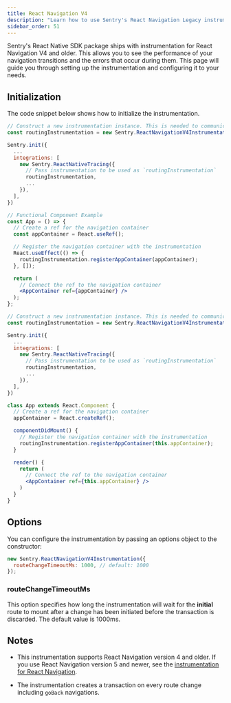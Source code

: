 ```yaml
---
title: React Navigation V4
description: "Learn how to use Sentry's React Navigation Legacy instrumentation."
sidebar_order: 51
---
```


Sentry's React Native SDK package ships with instrumentation for React Navigation V4 and older. This allows you to see the performance of your navigation transitions and the errors that occur during them. This page will guide you through setting up the instrumentation and configuring it to your needs.

## Initialization

The code snippet below shows how to initialize the instrumentation.

```jsx {tabTitle: Functional Components}
// Construct a new instrumentation instance. This is needed to communicate between the integration and React
const routingInstrumentation = new Sentry.ReactNavigationV4Instrumentation();

Sentry.init({
  ...
  integrations: [
    new Sentry.ReactNativeTracing({
      // Pass instrumentation to be used as `routingInstrumentation`
      routingInstrumentation,
      ...
    }),
  ],
})

// Functional Component Example
const App = () => {
  // Create a ref for the navigation container
  const appContainer = React.useRef();

  // Register the navigation container with the instrumentation
  React.useEffect(() => {
    routingInstrumentation.registerAppContainer(appContainer);
  }, []);

  return (
    // Connect the ref to the navigation container
    <AppContainer ref={appContainer} />
  );
};
```

```jsx {tabTitle: Class Components}
// Construct a new instrumentation instance. This is needed to communicate between the integration and React
const routingInstrumentation = new Sentry.ReactNavigationV4Instrumentation();

Sentry.init({
  ...
  integrations: [
    new Sentry.ReactNativeTracing({
      // Pass instrumentation to be used as `routingInstrumentation`
      routingInstrumentation,
      ...
    }),
  ],
})

class App extends React.Component {
  // Create a ref for the navigation container
  appContainer = React.createRef();

  componentDidMount() {
    // Register the navigation container with the instrumentation
    routingInstrumentation.registerAppContainer(this.appContainer);
  }

  render() {
    return (
      // Connect the ref to the navigation container
      <AppContainer ref={this.appContainer} />
    )
  }
}
```

## Options

You can configure the instrumentation by passing an options object to the constructor:

```javascript
new Sentry.ReactNavigationV4Instrumentation({
  routeChangeTimeoutMs: 1000, // default: 1000
});
```

### routeChangeTimeoutMs

This option specifies how long the instrumentation will wait for the **initial** route to mount after a change has been initiated before the transaction is discarded. The default value is 1000ms.

## Notes

- This instrumentation supports React Navigation version 4 and older. If you use React Navigation version 5 and newer, see the [instrumentation for React Navigation](/platforms/react-native/performance/instrumentation/react-navigation/).

- The instrumentation creates a transaction on every route change including `goBack` navigations.
